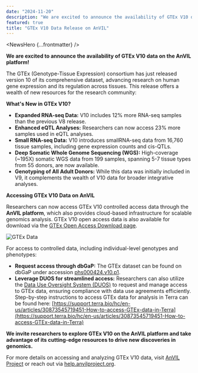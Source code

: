 ```yaml
---
date: "2024-11-20"
description: "We are excited to announce the availability of GTEx V10 data on the AnVIL platform!"
featured: true
title: "GTEx V10 Data Release on AnVIL"
---
```


<NewsHero {...frontmatter} />

**We are excited to announce the availability of GTEx V10 data on the AnVIL platform!**

The GTEx (Genotype-Tissue Expression) consortium has just released version 10 of its comprehensive dataset, advancing research on human gene expression and its regulation across tissues. This release offers a wealth of new resources for the research community:

**What's New in GTEx V10?**

- **Expanded RNA-seq Data:** V10 includes 12% more RNA-seq samples than the previous V8 release.
- **Enhanced eQTL Analyses:** Researchers can now access 23% more samples used in eQTL analyses.
- **Small RNA-seq Data:** V10 introduces smallRNA-seq data from 16,760 tissue samples, including gene expression counts and cis-QTLs.
- **Deep Somatic Whole Genome Sequencing (WGS):** High-coverage (~195X) somatic WGS data from 199 samples, spanning 5-7 tissue types from 55 donors, are now available.
- **Genotyping of All Adult Donors:** While this data was initially included in V9, it complements the wealth of V10 data for broader integrative analyses.

**Accessing GTEx V10 Data on AnVIL**

Researchers can now access GTEx V10 controlled access data through the **AnVIL platform**, which also provides cloud-based infrastructure for scalable genomics analysis. GTEx V10 open access data is also available for download via the [GTEx Open Access Download page](https://gtexportal.org/home/home/news?id=520).

![GTEx Data](/consortia/news/gtexdata.png)

For access to controlled data, including individual-level genotypes and phenotypes:

- **Request access through dbGaP:** The GTEx dataset can be found on dbGaP under accession [phs000424.v10.p1](https://www.ncbi.nlm.nih.gov/projects/gap/cgi-bin/study.cgi?study_id=phs000424.v10.p2).
- **Leverage DUOS for streamlined access:** Researchers can also utilize the [Data Use Oversight System (DUOS)](https://duos.org/home) to request and manage access to GTEx data, ensuring compliance with data use agreements efficiently. Step-by-step instructions to access GTEx data for analysis in Terra can be found here: [https://support.terra.bio/hc/en-us/articles/30873545719451-How-to-access-GTEx-data-in-Terra](https://support.terra.bio/hc/en-us/articles/30873545719451-How-to-access-GTEx-data-in-Terra)  

**We invite researchers to explore GTEx V10 on the AnVIL platform and take advantage of its cutting-edge resources to drive new discoveries in genomics.**

For more details on accessing and analyzing GTEx V10 data, visit [AnVIL Project](https://anvilproject.org/) or reach out via [help.anvilproject.org](https://help.anvilproject.org/).

